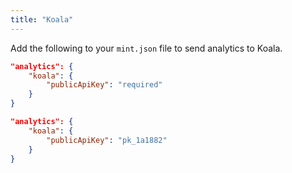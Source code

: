 ```yaml
---
title: "Koala"
---
```


Add the following to your `mint.json` file to send analytics to Koala.

<CodeGroup>

```json Analytics options in mint.json
"analytics": {
    "koala": {
        "publicApiKey": "required"
    }
}
```

```json Example
"analytics": {
    "koala": {
        "publicApiKey": "pk_1a1882"
    }
}
```

</CodeGroup>
